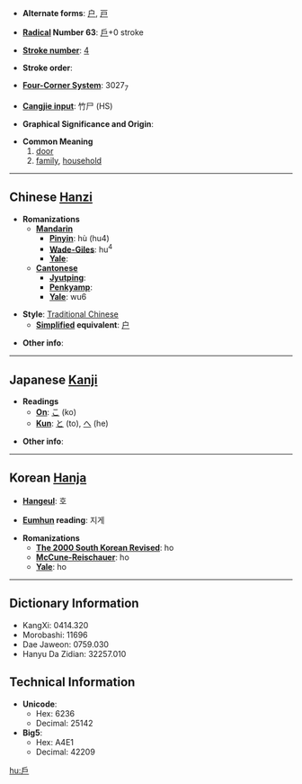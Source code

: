* '''Alternate forms''': [[户]], [[戸]]

* '''[[Wiktionary:Chinese radical index| Radical]] Number 63''': [[Wiktionary:Chinese radical index 戶|戶]]+0 stroke

* '''[[Wiktionary:Chinese total strokes index|Stroke number]]''': [[Wiktionary:Chinese total strokes index 4|4]]

* '''Stroke order''': 

* '''[[Wiktionary:Chinese four corner index|Four-Corner System]]''': 3027<sub>7</sub>

* '''[[Wiktionary:Chinese Cangjie index|Cangjie input]]''': 竹尸 (HS)

* '''Graphical Significance and Origin''': 

* '''Common Meaning'''
*#[[door]]
*# [[family]], [[household]]

----

== Chinese [[Hanzi]] ==

* '''Romanizations'''
** '''[[Mandarin]]'''
*** '''[[Pinyin]]''': hù (hu4)
*** '''[[Wade-Giles]]''': hu<sup>4</sup>
*** '''[[Yale]]''': 
** '''[[Cantonese]]'''
*** '''[[Jyutping]]''':
*** '''[[Penkyamp]]''': 
*** '''[[Yale]]''': wu6

* '''Style''': [[Traditional Chinese]] 
** '''[[Simplified Chinese|Simplified]] equivalent''': [[户]]

* '''Other info''': 

----

== Japanese [[Kanji]] ==

* '''Readings'''
** '''[[On]]''': [[こ]] (ko)
** '''[[Kun]]''': [[と]] (to), [[へ]] (he)

* '''Other info''':  

----

== Korean [[Hanja]] ==

* '''[[Hangeul]]''': 호

* '''[[Eumhun]] reading''': 지게

* '''Romanizations'''
** '''[[The 2000 South Korean Revised Romanization|The 2000 South Korean Revised]]''': ho
** '''[[McCune-Reischauer]]''': ho
** '''[[Yale]]''': ho

----

== Dictionary Information ==

* KangXi: 0414.320
* Morobashi: 11696
* Dae Jaweon: 0759.030
* Hanyu Da Zidian: 32257.010

== Technical Information ==

* '''Unicode''':
** Hex: 6236
** Decimal: 25142
* '''Big5''':
** Hex: A4E1
** Decimal: 42209

[[hu:戶]]